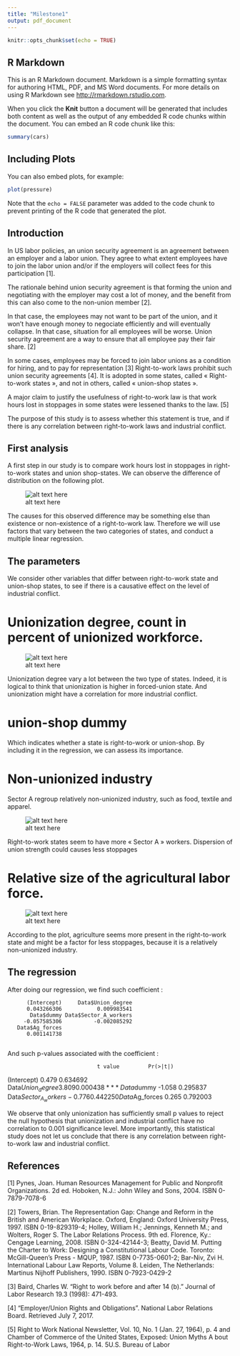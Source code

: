 ```yaml
---
title: "Milestone1"
output: pdf_document
---
```


```r
knitr::opts_chunk$set(echo = TRUE)
```

## R Markdown

This is an R Markdown document. Markdown is a simple formatting syntax for authoring HTML, PDF, and MS Word documents. For more details on using R Markdown see <http://rmarkdown.rstudio.com>.

When you click the **Knit** button a document will be generated that includes both content as well as the output of any embedded R code chunks within the document. You can embed an R code chunk like this:

```r
summary(cars)
```

## Including Plots

You can also embed plots, for example:

```r
plot(pressure)
```

Note that the `echo = FALSE` parameter was added to the code chunk to prevent printing of the R code that generated the plot.

## Introduction

In US labor policies, an union security agreement is an agreement between an employer and a labor union. They agree to what extent employees have to join the labor union and/or if the employers will collect fees for this participation [1].

The rationale behind union security agreement is that forming the union and negotiating with the employer may cost a lot of money, and the benefit from this can also come to the non-union member [2].

In that case, the employees may not want to be part of the union, and it won’t have enough money to negociate efficiently and will eventually collapse. In that case, situation for all employees will be worse. Union security agreement are a way to ensure that all employee pay their fair share. [2]

In some cases, employees may be forced to join labor unions as a condition for hiring, and to pay for representation [3]
Right-to-work laws prohibit such union security agreements [4]. It is adopted in some states, called « Right-to-work states », and not in others, called « union-shop states ».

A major claim to justify the usefulness of right-to-work law is that work hours lost in stoppages in some states were lessened thanks to the law. [5]

The purpose of this study is to assess whether this statement is true, and if there is any correlation between right-to-work laws and industrial conflict.


## First analysis

A first step in our study is to compare work hours lost in stoppages in right-to-work states and union shop-states. We can observe the difference of distribution on the following plot.
 
![alt text here](Graphes/conflict_versus_dummy.png)

The causes for this observed difference may be something else than existence or non-existence of a right-to-work law. Therefore we will use factors that vary between the two categories of states, and conduct a multiple linear regression.

## The parameters

We consider other variables that differ between right-to-work state and union-shop states, to see if there is a causative effect on the level of industrial conflict.

# Unionization degree, count in percent of unionized workforce.
 
![alt text here](Graphes/union_versus_dummy.png)

Unionization degree vary a lot between the two type of states.
Indeed, it is logical to think that unionization is higher in forced-union state.
And unionization might have a correlation for more industrial conflict.

# union-shop dummy

Which indicates whether a state is right-to-work or union-shop. By including it in the regression, we can assess its importance.

# Non-unionized industry
Sector A regroup relatively non-unionized industry, such as food, textile and apparel.
 
![alt text here](Graphes/sectorA_versus_dummy.png)

Right-to-work states seem to have more « Sector A » workers.
Dispersion of union strength could causes less stoppages

# Relative size of the agricultural labor force.
 
![alt text here](Graphes/Ag_versus_dummy.png)

According to the plot, agriculture seems more present in the right-to-work state and might be a factor for less stoppages, because it is a relatively non-unionized industry.

## The regression

After doing our regression, we find such coefficient :
 
          (Intercept)     Data$Union_degree 
          0.043266306           0.009983541 
           Data$dummy Data$Sector_A_workers 
         -0.057585306          -0.002085292 
       Data$Ag_forces 
          0.001141738 
          
And such p-values associated with the coefficient : 

                     		 	t value 		Pr(>|t|)    
(Intercept)            		  0.479 		0.634692    
Data$Union_degree      	   3.809 		0.000438 ***
Data$dummy             	 	-1.058 		0.295837    
Data$Sector_A_workers 	   -0.776 	 0.442250    
Data$Ag_forces        		   0.265 	 0.792003 

We observe that only unionization has sufficiently small p values to reject the null hypothesis that unionization and industrial conflict have no correlation to 0.001 significance level.
More importantly, this statistical study does not let us conclude that there is any correlation between right-to-work law and industrial conflict.

## References

[1] Pynes, Joan. Human Resources Management for Public and Nonprofit Organizations. 2d ed. Hoboken, N.J.: John Wiley and Sons, 2004. ISBN 0-7879-7078-6

[2] Towers, Brian. The Representation Gap: Change and Reform in the British and American Workplace. Oxford, England: Oxford University Press, 1997. ISBN 0-19-829319-4; Holley, William H.; Jennings, Kenneth M.; and Wolters, Roger S. The Labor Relations Process. 9th ed. Florence, Ky.: Cengage Learning, 2008. ISBN 0-324-42144-3; Beatty, David M. Putting the Charter to Work: Designing a Constitutional Labour Code. Toronto: McGill-Queen's Press - MQUP, 1987. ISBN 0-7735-0601-2; Bar-Niv, Zvi H. International Labour Law Reports, Volume 8. Leiden, The Netherlands: Martinus Nijhoff Publishers, 1990. ISBN 0-7923-0429-2

[3] Baird, Charles W. "Right to work before and after 14 (b)." Journal of Labor Research 19.3 (1998): 471-493.

[4] "Employer/Union Rights and Obligations". National Labor Relations Board. Retrieved July 7, 2017.

[5] Right to Work National Newsletter, Vol. 10, No. 1 (Jan. 27, 1964), p. 4 and Chamber of Commerce of the United States, Exposed: Union Myths A bout Right-to-Work Laws, 1964, p. 14. 5U.S. Bureau of Labor
